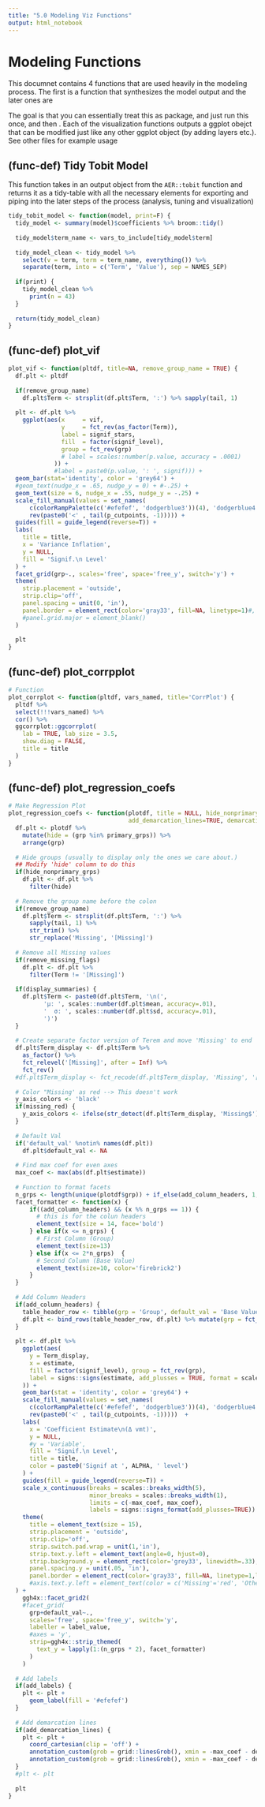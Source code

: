 ```yaml
---
title: "5.0 Modeling Viz Functions"
output: html_notebook
---
```


# Modeling Functions

This documnet contains 4 functions that are used heavily in the modeling process. The first is a function that synthesizes the model output and the later ones are

The goal is that you can essentially treat this as package, and just run this once, and then . Each of the visualization functions outputs a ggplot obejct that can be modified just like any other ggplot object (by adding layers etc.). See other files for example usage

## (func-def) Tidy Tobit Model
This function takes in an output object from the `AER::tobit` function and returns it as a tidy-table with all the necessary elements for exporting and piping into the later steps of the process (analysis, tuning and visualization)

```r
tidy_tobit_model <- function(model, print=F) {
  tidy_model <- summary(model)$coefficients %>% broom::tidy()
  
  tidy_model$term_name <- vars_to_include[tidy_model$term]
  
  tidy_model_clean <- tidy_model %>% 
    select(v = term, term = term_name, everything()) %>%
    separate(term, into = c('Term', 'Value'), sep = NAMES_SEP)
  
  if(print) {
    tidy_model_clean %>%
      print(n = 43)
  }
  
  return(tidy_model_clean)
}
```


## (func-def) plot_vif 
```r
plot_vif <- function(pltdf, title=NA, remove_group_name = TRUE) {
  df.plt <- pltdf
  
  if(remove_group_name) 
    df.plt$Term <- strsplit(df.plt$Term, ':') %>% sapply(tail, 1)
      
  plt <- df.plt %>%
    ggplot(aes(x     = vif, 
               y     = fct_rev(as_factor(Term)), 
               label = signif_stars,
               fill  = factor(signif_level),
               group = fct_rev(grp)
               # label = scales::number(p.value, accuracy = .0001)
             )) + 
             #label = paste0(p.value, ': ', signif))) +
  geom_bar(stat='identity', color = 'grey64') +
  #geom_text(nudge_x = .65, nudge_y = 0) + #-.25) + 
  geom_text(size = 6, nudge_x = .55, nudge_y = -.25) + 
  scale_fill_manual(values = set_names(
      c(colorRampPalette(c('#efefef', 'dodgerblue3'))(4), 'dodgerblue4'), 
      rev(paste0('<' , tail(p_cutpoints, -1))))) + 
  guides(fill = guide_legend(reverse=T)) + 
  labs(
    title = title,
    x = 'Variance Inflation',
    y = NULL,
    fill = 'Signif.\n Level'
  ) + 
  facet_grid(grp~., scales='free', space='free_y', switch='y') + 
  theme(
    strip.placement = 'outside',
    strip.clip='off',
    panel.spacing = unit(0, 'in'), 
    panel.border = element_rect(color='gray33', fill=NA, linetype=1)#,
    #panel.grid.major = element_blank()
  )
  
  plt
}
```

## (func-def) plot_corrpplot
```r
# Function
plot_corrplot <- function(pltdf, vars_named, title='CorrPlot') {
  pltdf %>%
  select(!!!vars_named) %>%
  cor() %>%
  ggcorrplot::ggcorrplot(
    lab = TRUE, lab_size = 3.5,
    show.diag = FALSE,
    title = title
  )
}
```

## (func-def) plot_regression_coefs
```r
# Make Regression Plot
plot_regression_coefs <- function(plotdf, title = NULL, hide_nonprimary_grps = FALSE, primary_grps = c('Built-Env.'), remove_missing_flags=FALSE, display_summaries=FALSE, remove_group_name=TRUE, add_labels=FALSE, missing_red=TRUE, add_column_headers=TRUE,
                                  add_demarcation_lines=TRUE, demarcation_offset=13) {
  df.plt <- plotdf %>%
    mutate(hide = (grp %in% primary_grps)) %>%
    arrange(grp)
  
  # Hide groups (usually to display only the ones we care about.)
  ## Modify 'hide' column to do this
  if(hide_nonprimary_grps)
    df.plt <- df.plt %>% 
      filter(hide)
  
  # Remove the group name before the colon
  if(remove_group_name) 
    df.plt$Term <- strsplit(df.plt$Term, ':') %>% 
      sapply(tail, 1) %>% 
      str_trim() %>%
      str_replace('Missing', '[Missing]')
  
  # Remove all Missing values
  if(remove_missing_flags)
    df.plt <- df.plt %>%
      filter(Term != '[Missing]')
  
  if(display_summaries) {
    df.plt$Term <- paste0(df.plt$Term, '\n(',
          'µ: ', scales::number(df.plt$mean, accuracy=.01), 
          '  σ: ', scales::number(df.plt$sd, accuracy=.01),
          ')')
  }
  
  # Create separate factor version of Terem and move 'Missing' to end
  df.plt$Term_display <- df.plt$Term %>% 
    as_factor() %>% 
    fct_relevel('[Missing]', after = Inf) %>% 
    fct_rev()
  #df.plt$Term_display <- fct_recode(df.plt$Term_display, 'Missing', '[Missing]')
  
  # Color "Missing' as red --> This doesn't work
  y_axis_colors <- 'black'
  if(missing_red) {
    y_axis_colors <- ifelse(str_detect(df.plt$Term_display, 'Missing$'), 'firebrick3', 'black')
  }
  
  # Default Val
  if('default_val' %notin% names(df.plt))
    df.plt$default_val <- NA
  
  # Find max coef for even axes
  max_coef <- max(abs(df.plt$estimate))
  
  # Function to format facets
  n_grps <- length(unique(plotdf$grp)) + if_else(add_column_headers, 1, 0)
  facet_formatter <- function(x) {
      if((add_column_headers) && (x %% n_grps == 1)) {
        # this is for the colun headers
        element_text(size = 14, face='bold')
      } else if(x <= n_grps) {
        # First Column (Group)
        element_text(size=13) 
      } else if(x <= 2*n_grps)  {
        # Second Column (Base Value) 
        element_text(size=10, color='firebrick2')
      }
  }
  
  # Add Column Headers
  if(add_column_headers) {
    table_header_row <- tibble(grp = 'Group', default_val = 'Base Value', Term = NA, estimate = 0, signif_stars = noquote(''), signif_level = noquote('<1)'))
    df.plt <- bind_rows(table_header_row, df.plt) %>% mutate(grp = fct_inorder(grp))
  }
  
  plt <- df.plt %>%
    ggplot(aes(
      y = Term_display, 
      x = estimate, 
      fill = factor(signif_level), group = fct_rev(grp),
      label = signs::signs(estimate, add_plusses = TRUE, format = scales::number_format(accuracy=.001))
    )) + 
    geom_bar(stat = 'identity', color = 'grey64') + 
    scale_fill_manual(values = set_names(
      c(colorRampPalette(c('#efefef', 'dodgerblue3'))(4), 'dodgerblue4'), 
      rev(paste0('<' , tail(p_cutpoints, -1)))))  + 
    labs(
      x = 'Coefficient Estimate\n(Δ vmt)',
      y = NULL,
      #y = 'Variable',
      fill = 'Signif.\n Level',
      title = title,
      color = paste0('Signif at ', ALPHA, ' level')
    ) + 
    guides(fill = guide_legend(reverse=T)) + 
    scale_x_continuous(breaks = scales::breaks_width(5), 
                       minor_breaks = scales::breaks_width(1), 
                       limits = c(-max_coef, max_coef),
                       labels = signs::signs_format(add_plusses=TRUE)) + 
    theme(
      title = element_text(size = 15),
      strip.placement = 'outside',
      strip.clip='off',
      strip.switch.pad.wrap = unit(1,'in'),
      strip.text.y.left = element_text(angle=0, hjust=0),
      strip.background.y = element_rect(color='grey33', linewidth=.33),
      panel.spacing.y = unit(.05, 'in'), 
      panel.border = element_rect(color='gray33', fill=NA, linetype=1,linewidth = unit(.5, 'in')),
      #axis.text.y.left = element_text(color = c('Missing'='red', 'Other'='black'))
  ) +
    ggh4x::facet_grid2(
    #facet_grid(
      grp+default_val~., 
      scales='free', space='free_y', switch='y', 
      labeller = label_value, 
      #axes = 'y', 
      strip=ggh4x::strip_themed(
        text_y = lapply(1:(n_grps * 2), facet_formatter)
      )
    )
  
  # Add labels
  if(add_labels) {
    plt <- plt + 
      geom_label(fill = '#efefef')
  }
    
  # Add demarcation lines
  if(add_demarcation_lines) {
    plt <- plt + 
      coord_cartesian(clip = 'off') + 
      annotation_custom(grob = grid::linesGrob(), xmin = -max_coef - demarcation_offset, xmax = -max_coef + 5, ymin = .4, ymax = .4) + 
      annotation_custom(grob = grid::linesGrob(), xmin = -max_coef - demarcation_offset, xmax = max_coef, ymin = .055, ymax = .055)
  }
  #plt <- plt
    
  plt
}
```